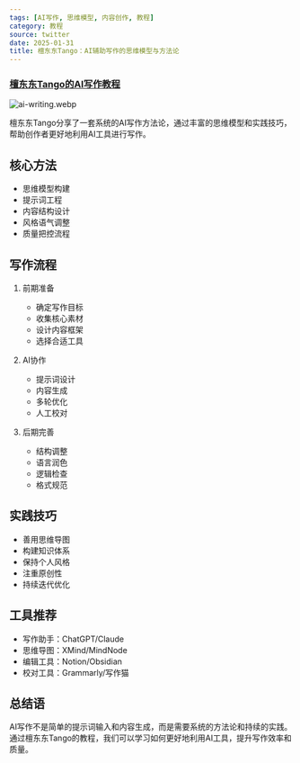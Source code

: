 ```yaml
---
tags: [AI写作, 思维模型, 内容创作, 教程]
category: 教程
source: twitter
date: 2025-01-31
title: 檀东东Tango：AI辅助写作的思维模型与方法论
---
```


### [檀东东Tango的AI写作教程](https://twitter-thread.com/t/1882302422904955149)

![ai-writing.webp](https://img.mengpeng.tech/i/2025/02/07/67a5edb527548.webp)

檀东东Tango分享了一套系统的AI写作方法论，通过丰富的思维模型和实践技巧，帮助创作者更好地利用AI工具进行写作。

## 核心方法

- 思维模型构建
- 提示词工程
- 内容结构设计
- 风格语气调整
- 质量把控流程

## 写作流程

1. 前期准备
   - 确定写作目标
   - 收集核心素材
   - 设计内容框架
   - 选择合适工具

2. AI协作
   - 提示词设计
   - 内容生成
   - 多轮优化
   - 人工校对

3. 后期完善
   - 结构调整
   - 语言润色
   - 逻辑检查
   - 格式规范

## 实践技巧

- 善用思维导图
- 构建知识体系
- 保持个人风格
- 注重原创性
- 持续迭代优化

## 工具推荐

- 写作助手：ChatGPT/Claude
- 思维导图：XMind/MindNode
- 编辑工具：Notion/Obsidian
- 校对工具：Grammarly/写作猫

## 总结语

AI写作不是简单的提示词输入和内容生成，而是需要系统的方法论和持续的实践。通过檀东东Tango的教程，我们可以学习如何更好地利用AI工具，提升写作效率和质量。 
